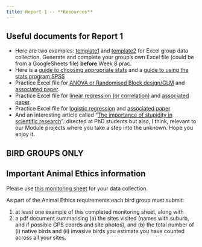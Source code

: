 ```yaml
---
title: Report 1 -- **Resources**
---
```


## Useful documents for Report 1

- Here are two examples: [template1](assets/data-entry-template-01.xlsx) and [template2](assets/data-entry-template-02.xlsx) for Excel group data collection. Generate and complete your group's own Excel file (could be from a GoogleSheets file) **before** Week 8 prac.
- Here is a [guide to choosing appropriate stats](assets/Appendix1-Clare's%20Hierarchy%20of%20parametric%20stats%20analyses.pdf) and a [guide to using the stats program SPSS](assets/Appendix2-Short%20notes%20on%20how%20to%20use%20SPSS21_final_with%20extras.pdf.)
- Practice Excel file for [ANOVA or Randomised Block design/GLM](assets/Pre-analysis%20data%20scrutiny-%20eg%20cuticle%20thickness.xls) and [associated paper](assets/McArthur%20et%20al%202010%20wind%20paper.pdf).
- Practice Excel file for [linear regression (or correlation)](assets/OReilly_intake%20vs%20chem%20Fun%20Ecol_EDAB.xls) and [associated paper](assets/OReilly%20et%20al%202004%20Func%20Ecol_Gen%20chem%20intake.pdf).
- Practice Excel file for [logistic regression](assets/While%20and%20McArthur_scats_EDAB.xls) and [associated paper](assets/While%20and%20McArthur%202005%20Austral%20Ecol_%20scats.pdf)
- And an interesting article called "[The importance of stupidity in scientific research](assets/Article%202008%20The%20importance%20of%20stupidity%20in%20scientific%20research.pdf)": directed at PhD students but also, I think, relevant to our Module projects where you take a step into the unknown. Hope you enjoy it.



## BIRD GROUPS ONLY
::: callout-important
## Important Animal Ethics information
Please use [this monitoring sheet](assets/2024%20Bird%20survey%20monitoring%20sheet.xlsx) for your data collection.

As part of the Animal Ethics requirements each bird group must submit:

1. at least one example of this completed monitoring sheet, along with
2. a pdf document summarising (a) the sites visited (names with  suburb, and if possible GPS coords and site photos),
 and (b) the total number of (i) native birds and (ii) invasive birds you estimate you have counted across all your sites.

:::
